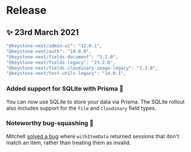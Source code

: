 
# Release

## ✨ 23rd March 2021

```typescript
"@keystone-next/admin-ui": "12.0.1",
"@keystone-next/auth": "19.0.0",
"@keystone-next/fields-document": "3.2.0",
"@keystone-next/fields-legacy": "23.2.0",
"@keystone-next/fields-cloudinary-image-legacy": "3.2.0",
"@keystone-next/test-utils-legacy": "14.0.1",
```

### Added support for SQLite with Prisma 🎉

You can now use SQLite to store your data via Prisma. The SQLite rollout also includes support for the `File` and `Cloudinary` field types.

### Noteworthy bug-squashing 🐛

Mitchell [solved a bug](https://github.com/keystonejs/keystone/pull/5168) where `withItemData` returned sessions that don't match an item, rather than treating them as invalid.
